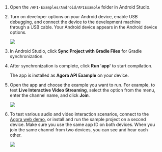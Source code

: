 <PlatformWrapper platform="android">

1. Open the `/API-Examples/Android/APIExample` folder in Android Studio.

1. Turn on developer options on your Android device, enable USB debugging, and connect the device to the development machine through a USB cable. Your Android device appears in the Android device options.

    ![](/images/video-sdk/run-compile-android-step-2.png)

1. In Android Studio, click **Sync Project with Gradle Files** for Gradle synchronization.

1. After synchronization is complete, click **Run 'app'** to start compilation.

    The app is installed as **Agora API Example** on your device.

1. Open the app and choose the example you want to run. For example, to test **Live Interactive Video Streaming**, select the option from the menu, enter the channel name, and click **Join**.

    ![](/images/video-sdk/run-compile-android-step-6.jpg)

1. To test various audio and video interaction scenarios, connect to the [Agora web demo](https://docs.agora.io/en/video-calling/develop/receive-notifications?platform=web), or install and run the sample project on a second device. Make sure you use the same app ID on both devices. When you join the same channel from two devices, you can see and hear each other.

    ![](/images/video-sdk/run-compile-android-step-7.png)

</PlatformWrapper>